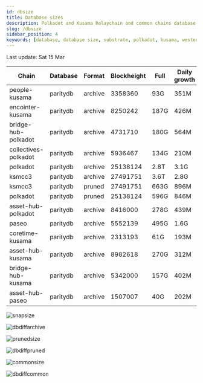 ```yaml
---
id: dbsize
title: Database sizes
description: Polkadot and Kusama Relaychain and common chains database sizes
slug: /dbsize
sidebar_position: 4
keywords: [database, database size, substrate, polkadot, kusama, westend]
---
```



Last update: Sat 15 Mar

| Chain    | Database   | Format | Blockheight | Full         | Daily growth |
| ------------------------| ----------- | -------- | ------- | ---------- | ----- | 
| people-kusama | paritydb | archive | 3358360 | 93G | 351M |
| encointer-kusama | paritydb | archive | 8250242 | 187G | 426M |
| bridge-hub-polkadot | paritydb | archive | 4731710 | 180G | 564M |
| collectives-polkadot | paritydb | archive | 5936467 | 134G | 210M |
| polkadot | paritydb | archive | 25138124 | 2.8T | 3.1G |
| ksmcc3 | paritydb | archive | 27491751 | 3.6T | 2.8G |
| ksmcc3 | paritydb | pruned | 27491751 | 663G | 896M |
| polkadot | paritydb | pruned | 25138124 | 596G | 846M |
| asset-hub-polkadot | paritydb | archive | 8416000 | 278G | 439M |
| paseo | paritydb | archive | 5552139 | 495G | 1.6G |
| coretime-kusama | paritydb | archive | 2313193 | 61G | 193M |
| asset-hub-kusama | paritydb | archive | 8982618 | 270G | 312M |
| bridge-hub-kusama | paritydb | archive | 5342000 | 157G | 402M |
| asset-hub-paseo | paritydb | archive | 1507007 | 40G | 202M |

![snapsize](/img/archivesize.png)

![dbdiffarchive](/img/dbdiffrelay.png)

![prunedsize](/img/prunedsize.png)

![dbdiffpruned](/img/dbdiffpruned.png)

![commonsize](/img/commonsize.png)

![dbdiffcommon](/img/dbdiffcommon.png)
